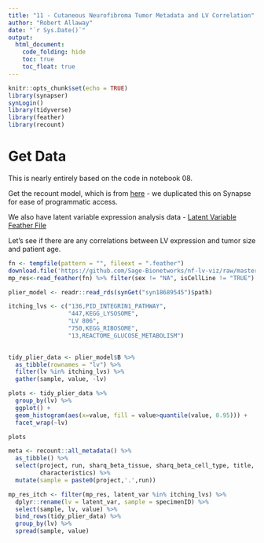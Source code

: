 ```yaml
---
title: "11 - Cutaneous Neurofibroma Tumor Metadata and LV Correlation"
author: "Robert Allaway"
date: "`r Sys.Date()`"
output:
  html_document:
    code_folding: hide
    toc: true
    toc_float: true
---
```



```r
knitr::opts_chunk$set(echo = TRUE)
library(synapser)
synLogin()
library(tidyverse)
library(feather)
library(recount)
```

# Get Data

This is nearly entirely based on the code in notebook 08. 

Get the recount model, which is from [here](https://figshare.com/articles/recount_rpkm_RData/5716033/4) - we duplicated this on Synapse for ease of programmatic access.

We also have latent variable expression analysis data
- [Latent Variable Feather File](https://github.com/Sage-Bionetworks/nf-lv-viz/raw/master/data/filt_nf_mp_res.feather/)

Let's see if there are any correlations between LV expression and tumor size and patient age.


```r

fn <- tempfile(pattern = "", fileext = ".feather")
download.file('https://github.com/Sage-Bionetworks/nf-lv-viz/raw/master/data/filt_nf_mp_res.feather', destfile = fn)
mp_res<-read_feather(fn) %>% filter(sex != "NA", isCellLine != "TRUE")

plier_model <- readr::read_rds(synGet("syn18689545")$path)


```


```r

itching_lvs <- c("136,PID_INTEGRIN1_PATHWAY",
                 "447,KEGG_LYSOSOME",
                 "LV 806",
                 "750,KEGG_RIBOSOME",
                 "13,REACTOME_GLUCOSE_METABOLISM")
                 

tidy_plier_data <- plier_model$B %>% 
  as_tibble(rownames = "lv") %>% 
  filter(lv %in% itching_lvs) %>% 
  gather(sample, value, -lv)

plots <- tidy_plier_data %>% 
  group_by(lv) %>% 
  ggplot() +
  geom_histogram(aes(x=value, fill = value>quantile(value, 0.95))) +
  facet_wrap(~lv)

plots

```

```r

meta <- recount::all_metadata() %>% 
  as_tibble() %>% 
  select(project, run, sharq_beta_tissue, sharq_beta_cell_type, title,
         characteristics) %>% 
  mutate(sample = paste0(project,'.',run))

mp_res_itch <- filter(mp_res, latent_var %in% itching_lvs) %>% 
  dplyr::rename(lv = latent_var, sample = specimenID) %>% 
  select(sample, lv, value) %>% 
  bind_rows(tidy_plier_data) %>% 
  group_by(lv) %>% 
  spread(sample, value)



```




